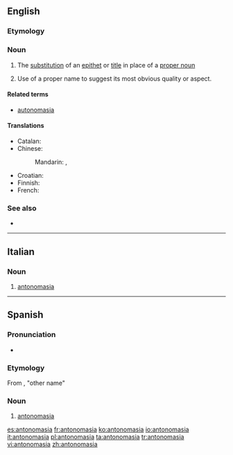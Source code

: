 ==English==
{{examples-right|sense=use of a proper name for its attribute|examples=Can we depend on the Solons in Washington to save us?}}
===Etymology===
{{rfe}}

===Noun===
{{en-noun|-}}

# {{rhetoric}} The [[substitution]] of an [[epithet]] or [[title]] in place of a [[proper noun]]
# {{rhetoric}} Use of a proper name to suggest its most obvious quality or aspect.

====Related terms====
* [[autonomasia]]

====Translations====
{{trans-top|substitution of an epithet or title in place of a proper noun}}
* Catalan: {{t|ca|antonomàsia|f}}
* Chinese:
*: Mandarin: {{t|zh|代稱|sc=Hani}}, {{t|zh|代称|tr=dàichēng|sc=Hani}}
{{trans-mid}}
* Croatian: {{t-|hr|antonomazija|f}}
* Finnish: {{t-|fi|antonomasia}}
* French: {{t|fr|antonomase|f}}
{{trans-bottom}}

===See also===
* {{pedia}}

----

==Italian==

===Noun===
{{it-noun|antonomasi|f|a|e}}

# [[#English|antonomasia]]

----

==Spanish==
{{wikipedia|lang=es}}
===Pronunciation===
* {{IPA|[a̠n.to̞.no̞ˈma̠.sja̠]|lang=es}}
===Etymology===
From {{etyl|grc|es}} {{term|ἀντονομασία|lang=grc}}, "other name"
===Noun===
{{es-noun|f}}

# [[#English|antonomasia]]

[[es:antonomasia]]
[[fr:antonomasia]]
[[ko:antonomasia]]
[[io:antonomasia]]
[[it:antonomasia]]
[[pl:antonomasia]]
[[ta:antonomasia]]
[[tr:antonomasia]]
[[vi:antonomasia]]
[[zh:antonomasia]]